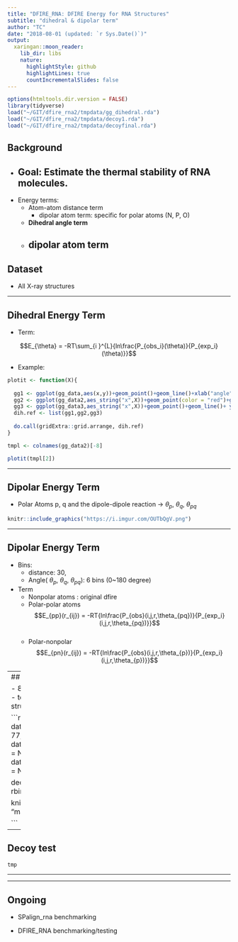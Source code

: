 ```yaml
---
title: "DFIRE_RNA: DFIRE Energy for RNA Structures"
subtitle: "dihedral & dipolar term"
author: "TC"
date: "2018-08-01 (updated: `r Sys.Date()`)"
output:
  xaringan::moon_reader:
    lib_dir: libs
    nature:
      highlightStyle: github
      highlightLines: true
      countIncrementalSlides: false
---
```


```r
options(htmltools.dir.version = FALSE)
library(tidyverse)
load("~/GIT/dfire_rna2/tmpdata/gg_dihedral.rda")
load("~/GIT/dfire_rna2/tmpdata/decoy1.rda")
load("~/GIT/dfire_rna2/tmpdata/decoyfinal.rda")
```




## Background

- Goal: Estimate the thermal stability of RNA molecules.
--

- Energy terms:
    - Atom-atom distance term
        - dipolar atom term: specific for polar atoms (N, P, O)
    - **Dihedral angle term**
    - **dipolar atom term**
---

## Dataset

- All X-ray structures



---

## Dihedral Energy Term

- Term:

$$E_{\theta} = -RT\sum_{i }^{L}{ln\frac{P_{obs_i}(\theta)}{P_{exp_i}(\theta)}}$$

- Example: 

```r
plotit <- function(X){
  
  gg1 <- ggplot(gg_data,aes(x,y))+geom_point()+geom_line()+xlab("angle")+ylab("ref")
  gg2 <- ggplot(gg_data2,aes_string("x",X))+geom_point(color = "red")+geom_line(color = "red") + ylab("energy")+xlab("angle") 
  gg3 <- ggplot(gg_data3,aes_string("x",X))+geom_point()+geom_line()+ ylab("count")+xlab("angle")+scale_y_log10()
  dih.ref <- list(gg1,gg2,gg3)
  
  do.call(gridExtra::grid.arrange, dih.ref)
}

tmpl <- colnames(gg_data2)[-8]

plotit(tmpl[2])

```


---

## Dipolar Energy Term

- Polar Atoms p, q and the dipole-dipole reaction  -> $\theta_p$, $\theta_q$, $\theta_{pq}$

```r

knitr::include_graphics("https://i.imgur.com/OUTbQgV.png")

```

---

## Dipolar Energy Term

- Bins: 
    - distance: 30, 
    - Angle( $\theta_p$, $\theta_q$, $\theta_{pq}$): 6 bins (0~180 degree) 

- Term 
    - Nonpolar atoms : original dfire
    - Polar-polar atoms
$$E_{pp}(r_{ij}) = -RT{ln\frac{P_{obs}(i,j,r,\theta_{pq})}{P_{exp_i}(i,j,r,\theta_{pq})}}$$  
    - Polar-nonpolar
$$E_{pn}(r_{ij}) = -RT{ln\frac{P_{obs}(i,j,r,\theta_{p})}{P_{exp_i}(i,j,r,\theta_{p})}}$$  

---
## Decoy test

- 85 decoy sets(500 decoys/1 native)
    - topN: native found in the topN structure ranked by scores

```r


new = data.frame(score="xprna_mod",top1 = 77, top5 = 83 , top10 =85)
new2 = data.frame(score="dfire_dihedral",top1 = NA, top5 = NA , top10 =NA)
new3 = data.frame(score="dfire_dipolar",top1 = NA, top5 = NA , top10 =NA)

decoy2 <- rbind(decoy.final,new,new2,new3)

knitr::kable(decoy2,format = "markdown")

```




---

## Decoy test

```r

tmp

```



---


---
## Ongoing

- SPalign_rna benchmarking 

- DFIRE_RNA benchmarking/testing
